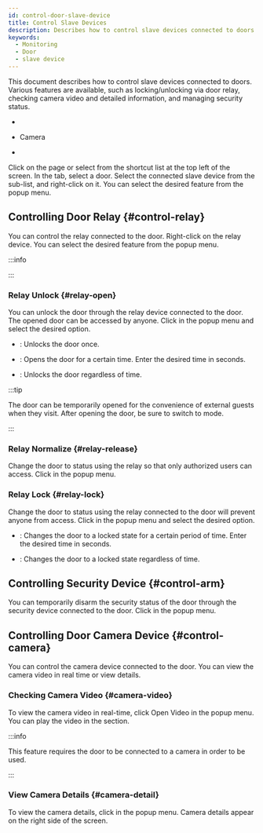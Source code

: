 ```yaml
---
id: control-door-slave-device
title: Control Slave Devices
description: Describes how to control slave devices connected to doors.
keywords:
  - Monitoring
  - Door
  - slave device
---
```


This document describes how to control slave devices connected to doors. Various features are available, such as locking/unlocking via door relay, checking camera video and detailed information, and managing security status.

* <Cmd sid='arena.tree.door.doorRelay' className='normal' />

* Camera

* <Cmd sid='arena.tree.contextMenu.arm' className='normal' />

Click <Cmd sid='shell.header.arena' /> on the <Cmd sid='shell.header.launcher' /> page or select <Cmd sid='shell.header.arena' /> from the shortcut list at the top left of the screen. In the <Cmd sid='arena.tree.door.title' /> tab, select a door. Select the connected slave device from the sub-list, and right-click on it. You can select the desired feature from the popup menu.

## Controlling Door Relay {#control-relay}

You can control the relay connected to the door. Right-click on the relay device. You can select the desired feature from the popup menu.

:::info

<Glossary termid='relay'/>

:::

### Relay Unlock {#relay-open}

You can unlock the door through the relay device connected to the door. The opened door can be accessed by anyone. Click <Cmd sid='arena.tree.contextMenu.unlock' /> in the popup menu and select the desired option.

* <Cmd sid='arena.tree.contextMenu.unlockOnce' />: Unlocks the door once.

* <Cmd sid='arena.tree.contextMenu.unlockTimed' />: Opens the door for a certain time. Enter the desired time in seconds.

* <Cmd sid='arena.tree.contextMenu.unlockPermanent' />: Unlocks the door regardless of time.

:::tip

The door can be temporarily opened for the convenience of external guests when they visit. After opening the door, be sure to switch to <Cmd sid='arena.tree.contextMenu.normalize' /> mode.

:::

### Relay Normalize {#relay-release}

Change the door to <Cmd sid='arena.tree.contextMenu.normalize' /> status using the relay so that only authorized users can access. Click <Cmd sid='arena.tree.contextMenu.normalize' /> in the popup menu. 

### Relay Lock {#relay-lock}

Change the door to <Cmd sid='arena.tree.contextMenu.lock' /> status using the relay connected to the door will prevent anyone from access. Click <Cmd sid='arena.tree.contextMenu.lock' /> in the popup menu and select the desired option.

* <Cmd sid='arena.tree.contextMenu.unlockTimed' />: Changes the door to a locked state for a certain period of time. Enter the desired time in seconds.

* <Cmd sid='arena.tree.contextMenu.lockPermanent' />: Changes the door to a locked state regardless of time.

## Controlling Security Device {#control-arm}

You can temporarily disarm the security status of the door through the security device connected to the door. Click <Cmd sid='arena.tree.contextMenu.disarm' /> in the popup menu.

## Controlling Door Camera Device {#control-camera}

You can control the camera device connected to the door. You can view the camera video in real time or view details.

### Checking Camera Video {#camera-video}

To view the camera video in real-time, click <Cmd>Open Video</Cmd> in the popup menu. You can play the video in the <Cmd sid='shell.header.arena' /> section.

:::info

This feature requires the door to be connected to a camera in order to be used.

:::

### View Camera Details {#camera-detail}

To view the camera details, click <Cmd sid='arena.tree.contextMenu.viewDetail' /> in the popup menu. Camera details appear on the right side of the screen.
